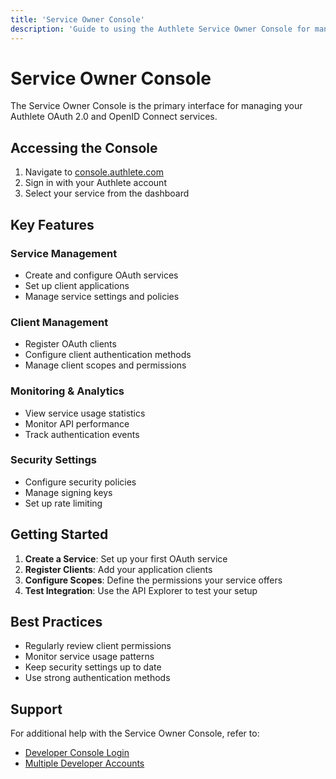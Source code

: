 ```yaml
---
title: 'Service Owner Console'
description: 'Guide to using the Authlete Service Owner Console for managing your OAuth services'
---
```


# Service Owner Console

The Service Owner Console is the primary interface for managing your Authlete OAuth 2.0 and OpenID Connect services.

## Accessing the Console

1. Navigate to [console.authlete.com](https://console.authlete.com)
2. Sign in with your Authlete account
3. Select your service from the dashboard

## Key Features

### Service Management
- Create and configure OAuth services
- Set up client applications
- Manage service settings and policies

### Client Management
- Register OAuth clients
- Configure client authentication methods
- Manage client scopes and permissions

### Monitoring & Analytics
- View service usage statistics
- Monitor API performance
- Track authentication events

### Security Settings
- Configure security policies
- Manage signing keys
- Set up rate limiting

## Getting Started

1. **Create a Service**: Set up your first OAuth service
2. **Register Clients**: Add your application clients
3. **Configure Scopes**: Define the permissions your service offers
4. **Test Integration**: Use the API Explorer to test your setup

## Best Practices

- Regularly review client permissions
- Monitor service usage patterns
- Keep security settings up to date
- Use strong authentication methods

## Support

For additional help with the Service Owner Console, refer to:
- [Developer Console Login](/reference/developer-console-login)
- [Multiple Developer Accounts](/reference/multiple-developer-accounts)
